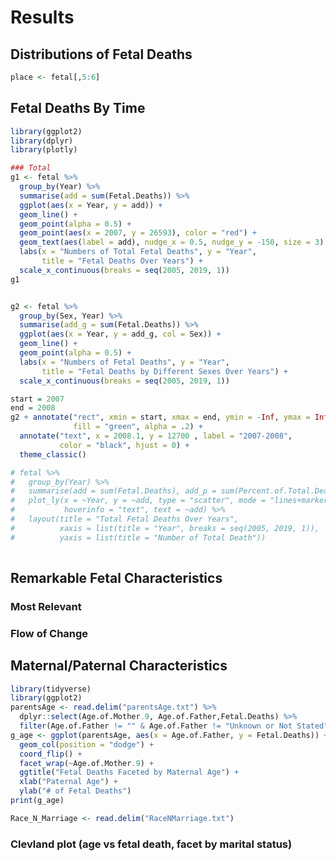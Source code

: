 # Results

## Distributions of Fetal Deaths
```r
place <- fetal[,5:6]
```

## Fetal Deaths By Time
```r
library(ggplot2)
library(dplyr)
library(plotly)

### Total
g1 <- fetal %>%
  group_by(Year) %>%
  summarise(add = sum(Fetal.Deaths)) %>%
  ggplot(aes(x = Year, y = add)) +
  geom_line() +
  geom_point(alpha = 0.5) +
  geom_point(aes(x = 2007, y = 26593), color = "red") +
  geom_text(aes(label = add), nudge_x = 0.5, nudge_y = -150, size = 3) +
  labs(x = "Numbers of Total Fetal Deaths", y = "Year",
       title = "Fetal Deaths Over Years") +
  scale_x_continuous(breaks = seq(2005, 2019, 1))
g1


g2 <- fetal %>%
  group_by(Sex, Year) %>%
  summarise(add_g = sum(Fetal.Deaths)) %>%
  ggplot(aes(x = Year, y = add_g, col = Sex)) +
  geom_line() +
  geom_point(alpha = 0.5) +
  labs(x = "Numbers of Fetal Deaths", y = "Year",
       title = "Fetal Deaths by Different Sexes Over Years") +
  scale_x_continuous(breaks = seq(2005, 2019, 1))

start = 2007
end = 2008
g2 + annotate("rect", xmin = start, xmax = end, ymin = -Inf, ymax = Inf, 
              fill = "green", alpha = .2) +
  annotate("text", x = 2008.1, y = 12700 , label = "2007-2008", 
           color = "black", hjust = 0) +
  theme_classic()

# fetal %>%
#   group_by(Year) %>%
#   summarise(add = sum(Fetal.Deaths), add_p = sum(Percent.of.Total.Deaths)) %>%
#   plot_ly(x = ~Year, y = ~add, type = "scatter", mode = "lines+markers",
#           hoverinfo = "text", text = ~add) %>%
#   layout(title = "Total Fetal Deaths Over Years", 
#          xaxis = list(title = "Year", breaks = seq(2005, 2019, 1)),
#          yaxis = list(title = "Number of Total Death"))
  
```

## Remarkable Fetal Characteristics

### Most Relevant

### Flow of Change

## Maternal/Paternal Characteristics

```r
library(tidyverse)
library(ggplot2)
parentsAge <- read.delim("parentsAge.txt") %>% 
  dplyr::select(Age.of.Mother.9, Age.of.Father,Fetal.Deaths) %>%
  filter(Age.of.Father != "" & Age.of.Father != "Unknown or Not Stated" & Age.of.Father != "Not Reported")
g_age <- ggplot(parentsAge, aes(x = Age.of.Father, y = Fetal.Deaths)) +
  geom_col(position = "dodge") +
  coord_flip() + 
  facet_wrap(~Age.of.Mother.9) + 
  ggtitle("Fetal Deaths Faceted by Maternal Age") + 
  xlab("Paternal Age") +
  ylab("# of Fetal Deaths")
print(g_age)
```
```r
Race_N_Marriage <- read.delim("RaceNMarriage.txt")
```


### Clevland plot (age vs fetal death, facet by marital status)




